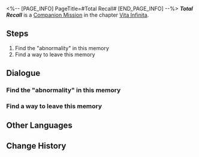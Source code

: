 <%-- [PAGE_INFO]
PageTitle=#Total Recall#
[END_PAGE_INFO] --%>
{{Stub|Dialogue.}}
{{Mission Infobox
|id            = 2020505
|title         = 
|image         = <!--Mission Total Recall.png-->
|type          = Companion
|event_name    = 
|chapter       = Vita Infinita (Companion Mission Chapter)
|requirements  = [[Companion Mission]] ''[[Total Recall]]'' completed
|summary       = <!--official mission summary from Fate's Atlas-->
|characters    = Fu Xuan; March 7th; Pom-Pom; Trailblazer; Welt
|startLocation = [[The Xianzhou Luofu]] - [[<!--starting area-->]]
|world         = The Xianzhou Luofu
|area          = <!--starting area-->
|prev          = 
|next          = 
|rewards       = 
}}
'''''Total Recall''''' is a [[Companion Mission]] in the chapter [[Vita Infinita (Companion Mission Chapter)|Vita Infinita]].

==Steps==
# Find the "abnormality" in this memory
# Find a way to leave this memory

<!--
==Gameplay Notes==

--><!--
==Trial Character==

-->
==Dialogue==
{{Stub Dialogue}}
{{Dialogue Start}}
:{{tx}}
{{Dialogue End}}

===Find the "abnormality" in this memory===
{{Mission Description|type=companion|location=<!--to be added-->|update|March 7th is now one step closer to the end (or the beginning) and finally sees the mastermind who has been placing obstacles along the way &mdash; It is the Messenger.<br />The Messenger seems to have locked March 7th and Fu Xuan into a memory that is an enclosed loop. March 7th was still a nameless girl drifting in space, until the Astral Express saved her, and she gained a "family" for the first time.<br />March 7th would love to stay in this memory for longer if this weren't a part of the Messenger's plot &mdash; Everyone misses their home and secretly wishes the peaceful everyday life they share with their family could last forever into the future and the past...<br />Unfortunately, that is simply not possible.}}
{{Dialogue Start}}
:{{tx}}
{{Dialogue End}}

===Find a way to leave this memory===
{{Dialogue Start}}
:{{tx}}
{{Dialogue End}}

==Other Languages==
{{Other Languages
|en   = Total Recall
|zhs  = 全面回忆
|zht  = 全面回憶
|ja   = 全て追憶
|ko   = 전반적 회상
|es   = Podemos recordarlo por usted
|fr   = Total Recall
|ru   = Вспомнить всё
|th   = หวนย้อนความทรงจำ
|vi   = Hồi Ức Toàn Diện
|de   = Lückenlose Erinnerung
|id   = Mengenang Penuh
|pt   = A Vingadora do Futuro
}}

==Change History==
{{Change History|1.3}}
